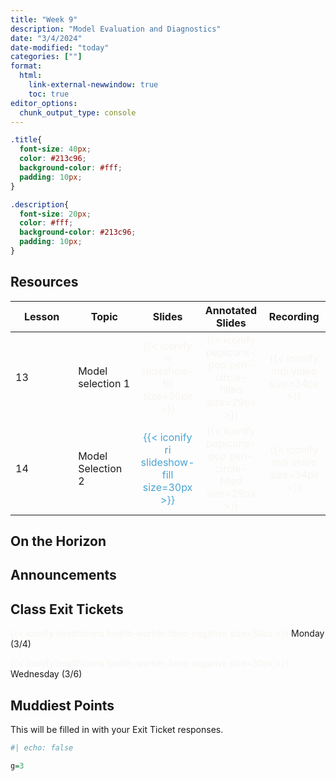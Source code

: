 ```yaml
---
title: "Week 9"
description: "Model Evaluation and Diagnostics"
date: "3/4/2024"
date-modified: "today"
categories: [""]
format: 
  html:
    link-external-newwindow: true
    toc: true
editor_options: 
  chunk_output_type: console
---
```


```css
.title{
  font-size: 40px;
  color: #213c96;
  background-color: #fff;
  padding: 10px;
}

.description{
  font-size: 20px;
  color: #fff;
  background-color: #213c96;
  padding: 10px;
}
```

## Resources

| Lesson | Topic             |                                Slides                                 |                                  Annotated Slides                                  |                           Recording                           |
|---------------|---------------|:-------------:|:-------------:|:-------------:|
| 13     | Model selection 1 | [{{< iconify ri slideshow-fill size=30px >}}]{style="color:#f8f5f0;"} | [{{< iconify pepicons-pop pen-circle-filled size=29px >}}]{style="color:#f8f5f0;"} | [{{< iconify mdi video size=34px >}}]{style="color:#f8f5f0;"} |
| 14     | Model Selection 2 | [{{< iconify ri slideshow-fill size=30px >}}]{style="color:#49A3D1;"} | [{{< iconify pepicons-pop pen-circle-filled size=29px >}}]{style="color:#f8f5f0;"} | [{{< iconify mdi video size=34px >}}]{style="color:#f8f5f0;"} |

## On the Horizon

## Announcements

## Class Exit Tickets

[{{< iconify healthicons health-worker-form-negative size=30px >}}]{style="color:#f8f5f0;"} Monday (3/4)

[{{< iconify healthicons health-worker-form-negative size=30px >}}]{style="color:#f8f5f0;"} Wednesday (3/6)

## Muddiest Points

This will be filled in with your Exit Ticket responses.

```r
#| echo: false

g=3
```
